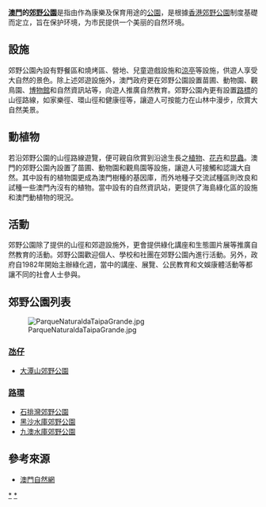 '''[[澳門|澳門]]的[[郊野公園|郊野公園]]'''是指由作為康樂及保育用途的[[公園|公園]]，是根據[[香港郊野公園|香港郊野公園]]制度基礎而定立，旨在保护环境，为市民提供一个美丽的自然环境。

==設施==
郊野公園內設有野餐區和燒烤區、營地、兒童遊戲設施和[[亭|涼亭]]等設施，供遊人享受大自然的景色。除上述郊遊設施外，澳門政府更在郊野公園設置苗圃、動物園、觀鳥園、[[博物館|博物館]]和自然資訊站等，向遊人推廣自然教育。郊野公園內更有設置[[路標|路標]]的山徑路線，如家樂徑、環山徑和健康徑等，讓遊人可按能力在山林中漫步，欣賞大自然美景。

==動植物==
若沿郊野公園的山徑路線遊覽，便可親自欣賞到沿途生長之[[植物|植物]]、[[花卉|花卉]]和[[昆蟲|昆蟲]]。澳門的郊野公園內設置了苗圃、動物園和觀鳥園等設施，讓遊人可接觸和認識大自然。其中設有的植物園更成為澳門樹種的基因庫，而外地種子交流試種區則改良和試種一些澳門內沒有的植物。當中設有的自然資訊站，更提供了海島綠化區的設施和澳門動植物的現況。

==活動==
郊野公園除了提供的山徑和郊遊設施外，更會提供綠化講座和生態圖片展等推廣自然教育的活動。郊野公園歡迎個人、學校和社團在郊野公園內進行活動。另外，政府自1982年開始主辦綠化週，當中的講座、展覽、公民教育和文娛康體活動等都讓不同的社會人士參與。

==郊野公園列表==
[[File:ParqueNaturaldaTaipaGrande.jpg|thumb]]
===[[氹仔|氹仔]]===
* [[大潭山郊野公園|大潭山郊野公園]]

===[[路環|路環]]===
* [[石排灣郊野公園|石排灣郊野公園]]
* [[黑沙水庫郊野公園|黑沙水庫郊野公園]]
* [[九澳水庫郊野公園|九澳水庫郊野公園]]

==參考來源==
*[http://nature.iacm.gov.mo/main.aspx?path=submain.aspx?page=2.2 澳門自然網]{{Dead link|date=2019年11月 |bot=InternetArchiveBot |fix-attempted=yes }}

{{澳門郊野公園}}
[[Category:澳門郊野公園|*]]
[[Category:澳門公園|*]]